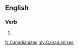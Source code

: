 ==English==

===Verb===
{{head|en}}

# {{en-third-person singular of|Canadianize}}

[[fr:Canadianizes]]
[[my:Canadianizes]]